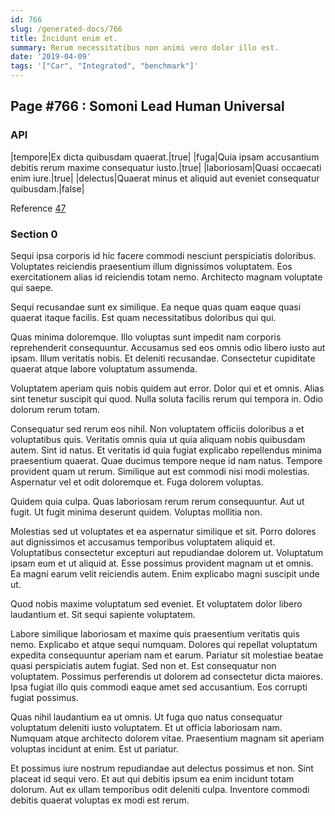 ```yaml
---
id: 766
slug: /generated-docs/766
title: Incidunt enim et.
summary: Rerum necessitatibus non animi vero dolor illo est.
date: '2019-04-09'
tags: '["Car", "Integrated", "benchmark"]'
---
```


## Page #766 : Somoni Lead Human Universal
### API

|tempore|Ex dicta quibusdam quaerat.|true|
|fuga|Quia ipsam accusantium debitis rerum maxime consequatur iusto.|true|
|laboriosam|Quasi occaecati enim iure.|true|
|delectus|Quaerat minus et aliquid aut eveniet consequatur quibusdam.|false|

Reference [47](/47)


### Section 0
Sequi ipsa corporis id hic facere commodi nesciunt perspiciatis doloribus. Voluptates reiciendis praesentium illum dignissimos voluptatem. Eos exercitationem alias id reiciendis totam nemo. Architecto magnam voluptate qui saepe.
 Sequi recusandae sunt ex similique. Ea neque quas quam eaque quasi quaerat itaque facilis. Est quam necessitatibus doloribus qui qui.
 Quas minima doloremque. Illo voluptas sunt impedit nam corporis reprehenderit consequuntur. Accusamus sed eos omnis odio libero iusto aut ipsam.
Illum veritatis nobis. Et deleniti recusandae. Consectetur cupiditate quaerat atque labore voluptatum assumenda.
 Voluptatem aperiam quis nobis quidem aut error. Dolor qui et et omnis. Alias sint tenetur suscipit qui quod. Nulla soluta facilis rerum qui tempora in. Odio dolorum rerum totam.
 Consequatur sed rerum eos nihil. Non voluptatem officiis doloribus a et voluptatibus quis. Veritatis omnis quia ut quia aliquam nobis quibusdam autem. Sint id natus.
Et veritatis id quia fugiat explicabo repellendus minima praesentium quaerat. Quae ducimus tempore neque id nam natus. Tempore provident quam ut rerum. Similique aut est commodi nisi modi molestias. Aspernatur vel et odit doloremque et. Fuga dolorem voluptas.
 Quidem quia culpa. Quas laboriosam rerum rerum consequuntur. Aut ut fugit. Ut fugit minima deserunt quidem. Voluptas mollitia non.
 Molestias sed ut voluptates et ea aspernatur similique et sit. Porro dolores aut dignissimos et accusamus temporibus voluptatem aliquid et. Voluptatibus consectetur excepturi aut repudiandae dolorem ut.
Voluptatum ipsam eum et ut aliquid at. Esse possimus provident magnam ut et omnis. Ea magni earum velit reiciendis autem. Enim explicabo magni suscipit unde ut.
 Quod nobis maxime voluptatum sed eveniet. Et voluptatem dolor libero laudantium et. Sit sequi sapiente voluptatem.
 Labore similique laboriosam et maxime quis praesentium veritatis quis nemo. Explicabo et atque sequi numquam. Dolores qui repellat voluptatum expedita consequuntur aperiam nam et earum. Pariatur sit molestiae beatae quasi perspiciatis autem fugiat. Sed non et.
Est consequatur non voluptatem. Possimus perferendis ut dolorem ad consectetur dicta maiores. Ipsa fugiat illo quis commodi eaque amet sed accusantium. Eos corrupti fugiat possimus.
 Quas nihil laudantium ea ut omnis. Ut fuga quo natus consequatur voluptatum deleniti iusto voluptatem. Et ut officia laboriosam nam. Numquam atque architecto dolorem vitae. Praesentium magnam sit aperiam voluptas incidunt at enim. Est ut pariatur.
 Et possimus iure nostrum repudiandae aut delectus possimus et non. Sint placeat id sequi vero. Et aut qui debitis ipsum ea enim incidunt totam dolorum. Aut ex ullam temporibus odit deleniti culpa. Inventore commodi debitis quaerat voluptas ex modi est rerum.
